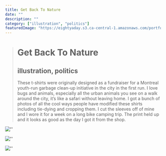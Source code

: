 ```yaml
---
title: Get Back To Nature
date: ""
description: ""
category: ["illustration", "politics"]
featuredImage: "https://eightyaday.s3.ca-central-1.amazonaws.com/portfolio/get-back-to-nature/get-back-to-nature-preview.jpg"
---
```


> # Get Back To Nature
>
> ## illustration, politics
>
> These t-shirts were originally designed as a fundraiser for a Montreal youth-run garbage clean-up initiative in the city in the first run. I love bugs and animals, especially all the urban animals you see on a walk around the city, it’s like a safari without leaving home. I got a bunch of photos of all the cool ways people have modified these shirts including tie-dying and cropping them. I cut the sleeves off of mine and I wore it for a week on a long bike camping trip. The print held up and it looks as good as the day I got it from the shop.

![''](https://eightyaday.s3.ca-central-1.amazonaws.com/portfolio/get-back-to-nature/get-back-to-nature-01.jpg)

![''](https://eightyaday.s3.ca-central-1.amazonaws.com/portfolio/get-back-to-nature/get-back-to-nature-02.jpg)

![''](https://eightyaday.s3.ca-central-1.amazonaws.com/portfolio/get-back-to-nature/get-back-to-nature-03.jpg)

